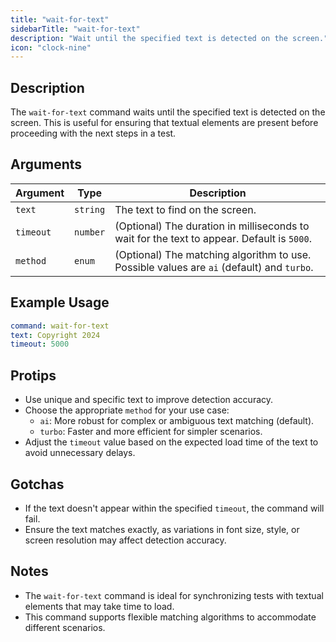 ```yaml
---
title: "wait-for-text"
sidebarTitle: "wait-for-text"
description: "Wait until the specified text is detected on the screen."
icon: "clock-nine"
---
```


## Description
The `wait-for-text` command waits until the specified text is detected on the screen. This is useful for ensuring that textual elements are present before proceeding with the next steps in a test.

## Arguments
| Argument  | Type     | Description                                                                 |
|-----------|----------|-----------------------------------------------------------------------------|
| `text`    | `string` | The text to find on the screen.                                             |
| `timeout` | `number` | (Optional) The duration in milliseconds to wait for the text to appear. Default is `5000`. |
| `method`  | `enum`   | (Optional) The matching algorithm to use. Possible values are `ai` (default) and `turbo`. |

## Example Usage
```yaml
command: wait-for-text
text: Copyright 2024
timeout: 5000
```

## Protips
- Use unique and specific text to improve detection accuracy.
- Choose the appropriate `method` for your use case:
  - `ai`: More robust for complex or ambiguous text matching (default).
  - `turbo`: Faster and more efficient for simpler scenarios.
- Adjust the `timeout` value based on the expected load time of the text to avoid unnecessary delays.

## Gotchas
- If the text doesn't appear within the specified `timeout`, the command will fail.
- Ensure the text matches exactly, as variations in font size, style, or screen resolution may affect detection accuracy.

## Notes
- The `wait-for-text` command is ideal for synchronizing tests with textual elements that may take time to load.
- This command supports flexible matching algorithms to accommodate different scenarios.
